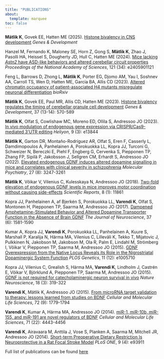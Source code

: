 ```yaml
---
title: "PUBLICATIONS"
about:
  template: marquee
toc: false
---
```


<b>Mätlik K</b>, Govek EE, Hatten ME (2025). [Histone bivalency in CNS development](https://doi.org/10.1101/gad.352306.124) *Genes &amp; Development*

Hanzel M, Fernando K, Maloney SE, Horn Z, Gong S, <b>Mätlik K</b>, Zhao J, Pasolli HA, Heissel S, Dougherty JD, Hull C, Hatten ME (2024). [Mice lacking <i>Astn2</i> have ASD-like behaviors and altered cerebellar circuit properties](https://doi.org/10.1073/pnas.2405901121) *Proceedings of the National Academy of Sciences*, 121 (34): e2405901121

Feng L, Barrows D, Zhong L, <b>Mätlik K</b>, Porter EG, Djomo AM, Yau I, Soshnev AA, Carroll TS, Wen D, Hatten ME, Garcia BA, Allis CD (2023). [Altered chromatin occupancy of patient-associated H4 mutants misregulate neuronal differentiation](https://doi.org/10.1101/2023.09.29.560141) *bioRxiv*

<b>Mätlik K</b>, Govek EE, Paul MR, Allis CD, Hatten ME (2023). [Histone bivalency regulates the timing of cerebellar granule cell development](https://doi.org/10.1101/gad.350594.123) *Genes &amp; Development*, 37 (13-14): 570-589

<b>Mätlik K</b>, Olfat S, Cowlishaw MC, Moreno ED, Ollila S, Andressoo JO (2023). [In vivo modulation of endogenous gene expression via CRISPR/Cas9-mediated 3’UTR editing](https://doi.org/10.1016/j.heliyon.2023.e13844) *Heliyon*, 9 (3): e13844

<b>Mätlik K</b>, Garton DR, Montaño-Rodríguez AR, Olfat S, Eren F, Casserly L, Damdimopoulos A, Panhelainen A, Porokuokka LL, Kopra JJ, Turconi G, Schweizer N, Bereczki E, Piehl F, Engberg G, Cervenka S, Piepponen TP, Zhang FP, Sipilä P, Jakobsson J, Sellgren CM, Erhardt S, Andressoo JO (2022). [Elevated endogenous GDNF induces altered dopamine signalling in mice and correlates with clinical severity in schizophrenia](https://doi.org/10.1038/s41380-022-01554-2) *Molecular Psychiatry*, 27 (8): 3247-3261

<b>Mätlik K</b>, Võikar V, Vilenius C, Kulesskaya N, Andressoo JO (2018). [Two-fold elevation of endogenous GDNF levels in mice improves motor coordination without causing side-effects](https://doi.org/10.1038/s41598-018-29988-1) *Scientific Reports*, 8 (1): 11861

Kopra JJ, Panhelainen A, af Bjerkén S, Porokuokka LL, <b>Varendi K</b>, Olfat S, Montonen H, Piepponen TP, Saarma M, Andressoo JO (2017). [Dampened Amphetamine-Stimulated Behavior and Altered Dopamine Transporter Function in the Absence of Brain GDNF](https://doi.org/10.1523/JNEUROSCI.1673-16.2016) *The Journal of Neuroscience*, 37 (6): 1581-1590

Kumar A, Kopra JJ, <b>Varendi K</b>, Porokuokka LL, Panhelainen A, Kuure S, Marshall P, Karalija N, Härma MA, Vilenius C, Lilleväli K, Tekko T, Mijatovic J, Pulkkinen N, Jakobson M, Jakobson M, Ola R, Palm E, Lindahl M, Strömberg I, Võikar V, Piepponen TP, Saarma M, Andressoo JO (2015). [GDNF Overexpression from the Native Locus Reveals its Role in the Nigrostriatal Dopaminergic System Function](https://doi.org/10.1371/journal.pgen.1005710) *PLOS Genetics*, 11 (12): e1005710

Kopra JJ, Vilenius C, Grealish S, Härma MA, <b>Varendi K</b>, Lindholm J, Castrén E, Võikar V, Björklund A, Piepponen TP, Saarma M, Andressoo JO (2015). [GDNF is not required for catecholaminergic neuron survival in vivo](https://doi.org/10.1038/nn.3941) *Nature Neuroscience*, 18 (3): 319-322

<b>Varendi K</b>, Mätlik K, Andressoo JO (2015). [From microRNA target validation to therapy: lessons learned from studies on BDNF](https://doi.org/10.1007/s00018-015-1836-z) *Cellular and Molecular Life Sciences*, 72 (9): 1779-1794

<b>Varendi K</b>, Kumar A, Härma MA, Andressoo JO (2014). [miR-1, miR-10b, miR-155, and miR-191 are novel regulators of BDNF](https://doi.org/10.1007/s00018-014-1628-x) *Cellular and Molecular Life Sciences*, 71 (22): 4443-4456

<b>Varendi K</b>, Airavaara M, Anttila J, Vose S, Planken A, Saarma M, Mitchell JR, Andressoo JO (2014). [Short-term Preoperative Dietary Restriction Is Neuroprotective in a Rat Focal Stroke Model](https://doi.org/10.1371/journal.pone.0093911) *PLoS ONE*, 9 (4): e93911

Full list of publications can be found <a href = "https://www.etis.ee/Portal/Publications/Index/?2=6cb55dff-9def-4aa9-aaa6-a6ad88f5c1f5__AND">here</a>
